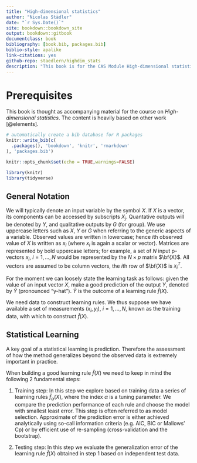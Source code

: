 ```yaml
--- 
title: "High-dimensional statistics"
author: "Nicolas Städler"
date: "`r Sys.Date()`"
site: bookdown::bookdown_site
output: bookdown::gitbook
documentclass: book
bibliography: [book.bib, packages.bib]
biblio-style: apalike
link-citations: yes
github-repo: staedlern/highdim_stats
description: "This book is for the CAS Module High-dimensional statistics"
---
```


# Prerequisites

This book is thought as accompanying material for the course on *High-dimensional statistics*.
The content is heavily based on other work [@elements].

```r
# automatically create a bib database for R packages
knitr::write_bib(c(
  .packages(), 'bookdown', 'knitr', 'rmarkdown'
), 'packages.bib')
```

```r
knitr::opts_chunk$set(echo = TRUE,warnings=FALSE)
```

```r
library(knitr)
library(tidyverse)
```

## General Notation
We will typically denote an input variable by the symbol $X$. If $X$ is a vector, its components can be accessed
by subscripts $X_j$. Quantative outputs will be denoted by $Y$, and qualitative outputs by $G$ (for group). We use uppercase letters such as $X$, $Y$ or $G$ when referring to the generic aspects of a variable. Observed values are written in lowercase; hence $i$th observed value of $X$ is written as $x_i$ (where $x_i$ is again a scalar or vector). Matrices are represented by bold uppercase letters; for example, a set of $N$ input p-vectors $x_i$, $i=1,\ldots,N$ would be represented by the $N\times p$ matrix $\bf{X}$. All vectors are assumed to be column vectors, the $i$th row of $\bf{X}$ is $x_i^T$.

For the moment we can loosely state the learning task as follows: given the value of an input vector $X$, make a good prediction of the output $Y$, denoted by $\hat Y$ (pronounced "y-hat"). $\hat Y$ is the outcome of a learning rule $\hat{f}(X)$.

We need data to construct learning rules. We thus suppose we have available a set of measurements $(x_i,y_i)$, $i=1,\ldots,N$, known as the training data, with which to construct $\hat{f}(X)$. 

## Statistical Learning

A key goal of a statistical learning is prediction. Therefore the assessment of how the method generalizes beyond 
the observed data is extremely important in practice. 

When building a good learning rule $\hat{f}(X)$ we need to keep in mind the following 2 fundamental steps:

1. Training step: In this step we explore based on training data a series of learning rules $\hat{f}_{\alpha}(X)$, where the index $\alpha$ is a tuning parameter. We compare the prediction performance of each rule and choose the model with smallest least error.
This step is often referred to as model selection. Approximate of the prediction error is either achieved analytically using so-call information criteria (e.g. AIC, BIC or Mallows' Cp) or by efficient use of re-sampling (cross-validation and the bootstrap).

2. Testing step: In this step we evaluate the generalization error of the learning rule $\hat{f}(X)$ obtained in step 1 based on independent test data. 

